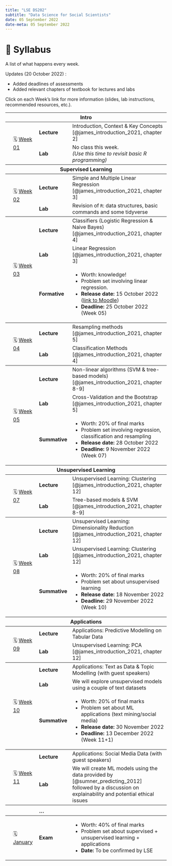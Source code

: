 ---
title: "LSE DS202"
subtitle: "Data Science for Social Scientists"
date: 05 September 2022
date-meta: 05 September 2022
---

# 📓 Syllabus

A list of what happens every week.

::: {.callout-important collapse="false"}

Updates (20 October 2022) :

- Added deadlines of assessments
- Added relevant chapters of textbook for lectures and labs
:::

Click on each Week's link for more information (slides, lab instructions, recommended resources, etc.).

<table class="syllabus">
    <thead>
        
    </thead>
    
    <tr class="odd">
        <th colspan=4>Intro</th>
    </tr>

    <!-- WEEK 01 -->
    <tbody>
        <tr class="even">
            <td rowspan=2></td>
            <td rowspan=2>🗓️ <a href="/weeks/week01.qmd">Week 01</a></td>
            <td style="font-weight:bold;">Lecture</td>
            <td>Introduction, Context & Key Concepts <br/> [@james_introduction_2021, chapter 2]</td>
        </tr>
        <tr class="even">
            <td style="font-weight:bold;">Lab</td>
            <td>No class this week. <br/>_(Use this time to revisit basic R programming)_</td>
        </tr>
    </tbody>

    <tr class="odd">
        <th colspan=4>Supervised Learning</th>
    </tr>

    <!-- WEEK 02 -->
    <tbody>
        <tr class="even">
           <td rowspan=2></td>
           <td rowspan=2>🗓️ <a href="/weeks/week02.qmd">Week 02</a></td>
           <td style="font-weight:bold;">Lecture</td>
           <td>Simple and Multiple Linear Regression <br/> [@james_introduction_2021, chapter 3]</td>
       </tr>
       <tr class="even">
           <td style="font-weight:bold;">Lab</td>
           <td>Revision of `R`: data structures, basic commands and some tidyverse</td>
       </tr>
   </tbody>

    <!-- WEEK 03 -->
    <tbody>
    <tr class="even">
        <td rowspan=3></td>
        <td rowspan=3>🗓️ <a href="/weeks/week03.qmd">Week 03</a></td>
        <td style="font-weight:bold;">Lecture</td>
        <td>Classifiers (Logistic Regression & Naive Bayes) <br/> [@james_introduction_2021, chapter 4]</td>
    </tr>
    <tr class="even">
        <td style="font-weight:bold;">Lab</td>
        <td>Linear Regression [@james_introduction_2021, chapter 3]</td>
    </tr>
    <tr class="even">
        <td style="font-weight:bold;">Formative</td>
        <td>
            <ul>
                <li>Worth: knowledge!</li>
                <li>Problem set involving linear regression.</li>
                <li>**Release date:** 15 October 2022</li> ([link to Moodle](https://moodle.lse.ac.uk/mod/coursework/view.php?id=1127006))
                <li>**Deadline:** 25 October 2022 (Week 05)</li>
            </ul>
        </td>
    </tr>
   </tbody>

    <!-- WEEK 04 -->
    <tbody>
        <tr class="even">
            <td rowspan=2></td>
            <td rowspan=2>🗓️ <a href="/weeks/week04.qmd">Week 04</a></td>
            <td style="font-weight:bold;">Lecture</td>
            <td>Resampling methods <br/> [@james_introduction_2021, chapter 5]</td>
        </tr>
        <tr class="even">
            <td style="font-weight:bold;">Lab</td>
            <td>Classification Methods [@james_introduction_2021, chapter 4]</td>
        </tr>
       </tbody>

    <!-- WEEK 05 -->
    <tbody>
        <tr class="even">
            <td rowspan=3></td>
            <td rowspan=3>🗓️ <a href="">Week 05</a></td>
            <td style="font-weight:bold;">Lecture</td>
            <td>Non-linear algorithms (SVM & tree-based models) <br/> [@james_introduction_2021, chapter 8-9]</td>
        </tr>
        <tr class="even">
            <td style="font-weight:bold;">Lab</td>
            <td>Cross-Validation and the Bootstrap [@james_introduction_2021, chapter 5]</td>
        </tr>
        <tr class="even">
            <td style="font-weight:bold;">Summative</td>
            <td>
                <ul>
                    <li>Worth: 20% of final marks</li>
                    <li>Problem set involving regression, classification and resampling</li>
                    <li>**Release date:** 28 October 2022</li>
                    <li>**Deadline:** 9 November 2022 (Week 07)</li>
                </ul>
            </td>
        </tr>
    </tbody>

    <tr class="odd">
        <th colspan=4>Unsupervised Learning</th>
    </tr>

    <!-- WEEK 07 -->
    <tbody>
        <tr class="even">
            <td rowspan=2></td>
            <td rowspan=2>🗓️ <a href="">Week 07</a></td>
            <td style="font-weight:bold;">Lecture</td>
            <td>Unsupervised Learning: Clustering <br/> [@james_introduction_2021, chapter 12]</td>
        </tr>
        <tr class="even">
            <td style="font-weight:bold;">Lab</td>
            <td>Tree-based models & SVM [@james_introduction_2021, chapter 8-9]</td>
        </tr>
    </tbody>

    <!-- WEEK 08 -->
    <tbody>
        <tr class="even">
            <td rowspan=3></td>
            <td rowspan=3>🗓️ <a href="">Week 08</a></td>
            <td style="font-weight:bold;">Lecture</td>
            <td>Unsupervised Learning: Dimensionality Reduction <br/> [@james_introduction_2021, chapter 12]</td>
        </tr>
        <tr class="even">
            <td style="font-weight:bold;">Lab</td>
            <td>Unsupervised Learning: Clustering [@james_introduction_2021, chapter 12]</td>
        </tr>
        <tr class="even">
            <td style="font-weight:bold;">Summative</td>
            <td>
                <ul>
                    <li>Worth: 20% of final marks</li>
                    <li>Problem set about unsupervised learning</li>
                    <li>**Release date:** 18 November 2022</li>
                    <li>**Deadline:** 29 November 2022 (Week 10)</li>
                </ul>
            </td>
        </tr>
    </tbody>

    <tr class="odd">
        <th colspan=4>Applications</th>
    </tr>

    <!-- WEEK 09 -->
    <tbody>
        <tr class="even">
            <td rowspan=2></td>
            <td rowspan=2>🗓️ <a href="">Week 09</a></td>
            <td style="font-weight:bold;">Lecture</td>
            <td>Applications: Predictive Modelling on Tabular Data</td>
        </tr>
        <tr class="even">
            <td style="font-weight:bold;">Lab</td>
            <td>Unsupervised Learning: PCA [@james_introduction_2021, chapter 12]</td>
        </tr>
    </tbody>

    <!-- WEEK 10 -->
    <tbody>
        <tr class="even">
            <td rowspan=3></td>
            <td rowspan=3>🗓️ <a href="">Week 10</a></td>
            <td style="font-weight:bold;">Lecture</td>
            <td>Applications: Text as Data & Topic Modelling (with guest speakers)</td>
        </tr>
        <tr class="even">
            <td style="font-weight:bold;">Lab</td>
            <td>We will explore unsupervised models using a couple of text datasets</td>
        </tr>
        <tr class="even">
            <td style="font-weight:bold;">Summative</td>
            <td>
                <ul>
                    <li>Worth: 20% of final marks</li>
                    <li>Problem set about ML applications (text mining/social media)</li>
                    <li>**Release date:** 30 November 2022</li>
                    <li>**Deadline:** 13 December 2022 (Week 11+1)</li>
                </ul>
            </td>
        </tr>
    </tbody>

    <!-- WEEK 11 -->
    <tbody>
        <tr class="even">
            <td rowspan=2></td>
            <td rowspan=2>🗓️ <a href="">Week 11</a></td>
            <td style="font-weight:bold;">Lecture</td>
            <td>Applications: Social Media Data (with guest speakers)</td>
        </tr>
        <tr class="even">
            <td style="font-weight:bold;">Lab</td>
            <td>We will create ML models using the data provided by [@sumner_predicting_2012] <br/>followed by a discussion on explainability and potential ethical issues</td>
        </tr>
    </tbody>

    <tbody>
        <tr class="even">
            <td rowspan=2></td>
            <td rowspan=2></td>
            <td style="font-weight:bold;"></td>
            <td></td>
        </tr>
        <tr class="even">
            <td style="font-weight:bold;">...</td>
            <td></td>
        </tr>
    </tbody>

    <tbody>
        <tr class="even">
            <td rowspan=2></td>
            <td rowspan=2>🗓️ <a href="">January</a></td>
            <td style="font-weight:bold;">Exam</td>
            <td>
                <ul>
                    <li>Worth: 40% of final marks</li>
                    <li>Problem set about supervised + unsupervised learning + applications</li>
                    <li>**Date:** To be confirmed by LSE</li>
                </ul>
            </td>
        </tr>
    <tbody>
    
</table>